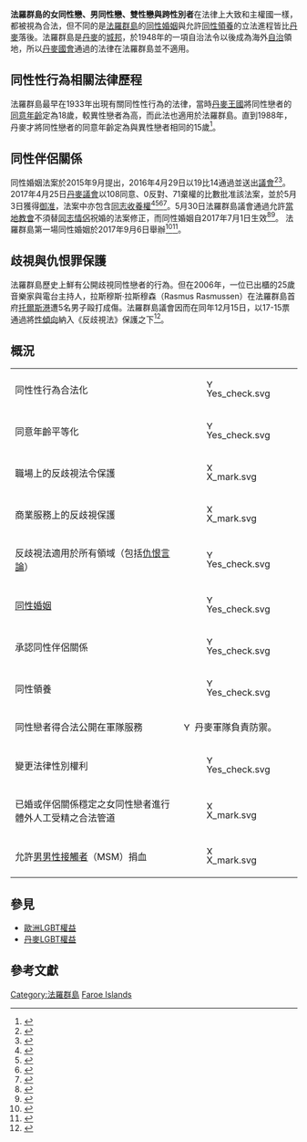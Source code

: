 {{Infobox LGBT rights
| location_header = 法羅群島
| image = LocationFaroeIslands.png
| caption = {{map_caption|location_color=深綠色|country=[[法羅群島|法羅群島]]}}
| legal_status = 合法 (自1933年)<br/>同意年齡平等 (自1988年)
| gender_identity_expression = 允許[[跨性別者|跨性別者]]合法變性
| recognition_of_relationships = 允許
| recognition_of_relationships_restrictions = 
| adoption     = 允許
| military     = 允許（由[[丹麥軍隊|丹麥軍隊]]負責防禦）
| discrimination_protections = 保障性傾向 {{nowrap|([[#歧視與仇恨罪保護|見下方]])}}
}}
'''法羅群島的女同性戀、男同性戀、雙性戀與跨性別者'''在法律上大致和主權國一樣，都被視為合法，但不同的是[[法羅群島|法羅群島]]的[[同性婚姻|同性婚姻]]與允許[[LGBT領養|同性領養]]的立法進程皆比[[丹麥|丹麥]]落後。法羅群島是[[丹麥|丹麥]]的[[城邦|城邦]]，於1948年的一項自治法令以後成為海外[[自治|自治]]領地，所以[[丹麥國會|丹麥國會]]通過的法律在法羅群島並不適用。

== 同性性行為相關法律歷程 ==
法羅群島最早在1933年出現有關同性性行為的法律，當時[[丹麥王國|丹麥王國]]將同性戀者的[[同意年齡|同意年齡]]定為18歲，較異性戀者為高，而此法也適用於法羅群島。直到1988年，丹麥才將同性戀者的同意年齡定為與異性戀者相同的15歲<ref>{{cite web|url=http://www.anso.dk/faroepride/1levLGBT.asp|title=''ANSO 2010 Annual General Meeting''|publisher=挪威與波蘭－波羅的海LGBTQ學生組織聯盟|language=en|date=2010-07-26|accessdate=2011-02-04}}{{dead link|date=2018年1月 |bot=InternetArchiveBot |fix-attempted=yes }}</ref>。

== 同性伴侶關係 ==
同性婚姻法案於2015年9月提出，2016年4月29日以19比14通過並送出[[法羅群島議會|議會]]<ref>{{cite web|url=http://ting.fo/ting-single/atkvoett-um-folkaatkvoedu-og-hjunabandslogina/|title=''Atkvøtt um fólkaatkvøðu og hjúnabandslógina''|work=in.fo|language=fo|date=2010-07-26|access-date=2017-12-07|archive-url=https://web.archive.org/web/20170813222946/http://ting.fo/ting-single/atkvoett-um-folkaatkvoedu-og-hjunabandslogina/|archive-date=2017-08-13|dead-url=yes}}</ref><ref>{{cite web|url=http://cphpost.dk/news/faroe-islands-says-yes-to-same-sex-marriage.html|title=''Faroe Islands says yes to same-sex marriage''|work=The Copenhagen Post|language=en|date=2016-04-29|access-date=2017-12-07|archive-url=https://web.archive.org/web/20160502022015/http://cphpost.dk/news/faroe-islands-says-yes-to-same-sex-marriage.html|archive-date=2016-05-02|dead-url=yes}}</ref>。2017年4月25日[[丹麥議會|丹麥議會]]以108同意、0反對、71棄權的比數批准該法案，並於5月3日獲得[[御准|御准]]，法案中亦包含[[LGBT收養|同志收養權]]<ref>{{cite web|url=http://www.ft.dk/samling/20161/lovforslag/l129/85/270/afstemning.htm|title=''L 129 – Afstemning''|work=Folketing|language=da|date=2017-04-25|accessdate=2017-12-07|archive-date=2017-05-07|archive-url=https://archive.today/20170507085147/http://www.ft.dk/samling/20161/lovforslag/l129/85/270/afstemning.htm|dead-url=no}}</ref><ref>{{cite web|url=https://www.lovtidende.dk/pdf.aspx?id=188876|title=''Lov om ændring af lov for Færøerne om rettens pleje (International kompetence i ægteskabssager)''|work=Government of Denmark|language=da|date=2017-05-05|accessdate=2017-12-07|archive-date=2020-02-16|archive-url=https://web.archive.org/web/20200216233137/https://www.lovtidende.dk/pdf.aspx?id=188876|dead-url=no}}</ref><ref>{{cite web|url=http://www.ft.dk/samling/20161/lovforslag/L129/index.htm|title=''L 129 Om lovforslaget''|work=Folketing|language=da|date=2017-02-08|access-date=2017-12-07|archive-url=https://archive.today/20170507091032/http://www.ft.dk/samling/20161/lovforslag/L129/index.htm|archive-date=2017-05-07|dead-url=yes}}</ref><ref>{{cite web|url=https://theperchybird.wordpress.com/2016/04/29/faroe-islands-approves-same-sex-marriage-and-adoption/|title=''Faroe Island Approves Same-Sex Marriage and Adoption''|work=The Perchy Bird Blog|language=en|date=2016-04-29|accessdate=2017-12-07|archive-date=2016-10-09|archive-url=https://web.archive.org/web/20161009184048/https://theperchybird.wordpress.com/2016/04/29/faroe-islands-approves-same-sex-marriage-and-adoption/|dead-url=yes}}</ref>。5月30日法羅群島議會通過允許[[法羅群島國教會|當地教會]]不須替[[同性婚姻|同志情侶]]祝婚的法案修正，而同性婚姻自2017年7月1日生效<ref>{{cite web|url=http://www.logting.fo/chamberreport/view.gebs?menuChanged=21&report.id=5281&meeting.id=5766|title=''Gerðabók''|work=Løgting|language=fo|date=2017-05-30|accessdate=2017-12-07|archive-date=2017-06-03|archive-url=https://web.archive.org/web/20170603032606/http://www.logting.fo/chamberreport/view.gebs?menuChanged=21&report.id=5281&meeting.id=5766|dead-url=no}}</ref><ref>{{cite web|url=http://portal.fo/nu+kunnu+samkynd+giftast.html|title=''1. juli 2017: Nú kunnu samkynd giftast''|work=portal.fo|language=da|date=2017-07-01|access-date=2017-12-07|archive-url=https://web.archive.org/web/20170702004423/http://portal.fo/nu+kunnu+samkynd+giftast.html|archive-date=2017-07-02|dead-url=yes}}</ref>。
法羅群島第一場同性婚姻於2017年9月6日舉辦<ref>{{cite web|url=https://www.dr.dk/nyheder/indland/foerste-homoseksuelle-par-gift-paa-faeroeerne|title=''Første homoseksuelle par gift på Færøerne''|work=DR|language=da|date=2017-09-06|accessdate=2017-12-07|archive-date=2017-09-07|archive-url=https://web.archive.org/web/20170907164259/http://www.dr.dk/nyheder/indland/foerste-homoseksuelle-par-gift-paa-faeroeerne|dead-url=no}}</ref><ref>{{cite web|url=http://cphpost.dk/news/faroe-islands-hosts-its-first-ever-same-sex-marriage.html|title=''Faroe Islands hosts its first ever same-sex marriage''|work=The Copenhagen Post|language=en|date=2017-09-07|access-date=2017-12-07|archive-url=https://web.archive.org/web/20170907165025/http://cphpost.dk/news/faroe-islands-hosts-its-first-ever-same-sex-marriage.html|archive-date=2017-09-07|dead-url=yes}}</ref>。

== 歧視與仇恨罪保護 ==
法羅群島歷史上鮮有公開歧視同性戀者的行為。但在2006年，一位已出櫃的25歲音樂家與電台主持人，拉斯穆斯·拉斯穆森（Rasmus Rasmussen）在法羅群島首府[[托爾斯港|托爾斯港]]遭5名男子毆打成傷。法羅群島議會因而在同年12月15日，以17-15票通過將[[性傾向|性傾向]]納入《反歧視法》保護之下<ref>{{Cite web|url=http://www.pinknews.co.uk/news/articles/2005-2955.html/|title=''Homophobia "perfectly legal" in Faroe Islands''|publisher=粉紅新聞|date=2006-11-09|accessdate=2011-02-04|language=en|archive-date=2010-09-11|archive-url=https://web.archive.org/web/20100911103921/http://www.pinknews.co.uk/news/articles/2005-2955.html/|dead-url=no}}</ref>。

== 概況 ==
{| class="wikitable"
|-
| 同性性行為合法化
| [[Image:Yes_check.svg|15px]]
|-
| 同意年齡平等化
| [[Image:Yes_check.svg|15px]]
|-
| 職場上的反歧視法令保護
| [[Image:X_mark.svg|15px]]
|-
| 商業服務上的反歧視保護
| [[Image:X_mark.svg|15px]]
|-
| 反歧視法適用於所有領域（包括[[仇恨言論|仇恨言論]]）
| [[Image:Yes_check.svg|15px]]
|-
| [[同性婚姻|同性婚姻]]
| [[Image:Yes_check.svg|15px]]
|-
| 承認同性伴侶關係
| [[Image:Yes_check.svg|15px]]
|-
| 同性領養
| [[Image:Yes_check.svg|15px]]
|-
| 同性戀者得合法公開在軍隊服務
| [[Image:Yes_check.svg|15px]] 丹麥軍隊負責防禦。
|-
| 變更法律性別權利
| [[Image:Yes_check.svg|15px]]
|-
| 已婚或伴侶關係穩定之女同性戀者進行體外人工受精之合法管道
| [[Image:X_mark.svg|15px]]
|-
| 允許[[男男性接觸者|男男性接觸者]]（MSM）捐血
| [[Image:X_mark.svg|15px]]
|}

== 參見 ==
{{Portal|LGBT}}
* [[歐洲LGBT權益|歐洲LGBT權益]]
* [[丹麥LGBT權益|丹麥LGBT權益]]

== 參考文獻 ==
{{reflist}}

{{LGBT rights in Europe}}

[[Category:法羅群島|Category:法羅群島]]
[[Category:欧洲各国LGBT权益|Faroe Islands]]